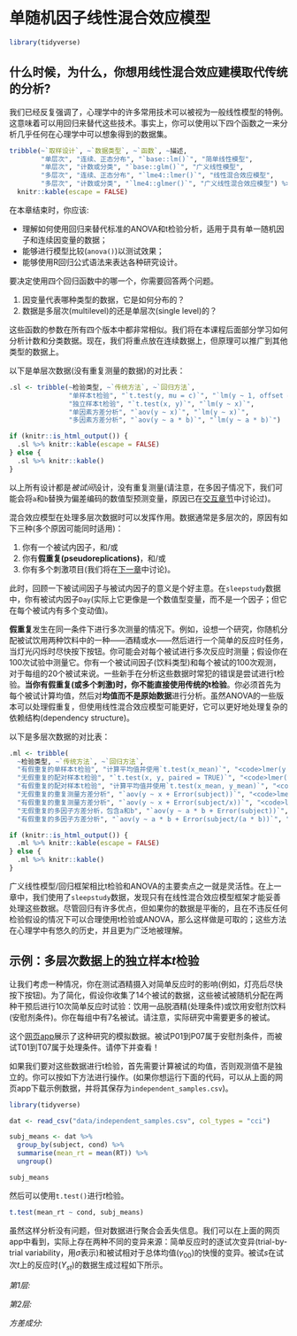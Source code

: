 # 单随机因子线性混合效应模型

```r
library(tidyverse)
```

## 什么时候，为什么，你想用线性混合效应建模取代传统的分析?

我们已经反复强调了，心理学中的许多常用技术可以被视为一般线性模型的特例。这意味着可以用回归来替代这些技术。事实上，你可以使用以下四个函数之一来分析几乎任何在心理学中可以想象得到的数据集。

```r
tribble(~`取样设计`, ~`数据类型`, ~`函数`, ~描述,
        "单层次", "连续、正态分布", "`base::lm()`", "简单线性模型",
        "单层次", "计数或分类", "`base::glm()`", "广义线性模型",
        "多层次", "连续、正态分布", "`lme4::lmer()`", "线性混合效应模型",
        "多层次", "计数或分类", "`lme4::glmer()`", "广义线性混合效应模型") %>%
  knitr::kable(escape = FALSE)
```

在本章结束时，你应该:

* 理解如何使用回归来替代标准的ANOVA和t检验分析，适用于具有单一随机因子和连续因变量的数据；
* 能够进行模型比较(`anova()`)以测试效果；
* 能够使用R回归公式语法来表达各种研究设计。

要决定使用四个回归函数中的哪一个，你需要回答两个问题。

1. 因变量代表哪种类型的数据，它是如何分布的？
2. 数据是多层次(multilevel)的还是单层次(single level)的？


这些函数的参数在所有四个版本中都非常相似。我们将在本课程后面部分学习如何分析计数和分类数据。现在，我们将重点放在连续数据上，但原理可以推广到其他类型的数据上。

以下是单层次数据(没有重复测量的数据)的对比表：

```r
.sl <- tribble(~检验类型, ~`传统方法`, ~`回归方法`,
               "单样本t检验", "`t.test(y, mu = c)`", "`lm(y ~ 1, offset = c)`",
               "独立样本t检验", "`t.test(x, y)`", "`lm(y ~ x)`",
               "单因素方差分析", "`aov(y ~ x)`", "`lm(y ~ x)`",
               "多因素方差分析", "`aov(y ~ a * b)`", "`lm(y ~ a * b)`")

if (knitr::is_html_output()) {
  .sl %>% knitr::kable(escape = FALSE)
} else {
  .sl %>% knitr::kable()
}
```

以上所有设计都是*被试间*设计，没有重复测量(请注意，在多因子情况下，我们可能会将`a`和`b`替换为偏差编码的数值型预测变量，原因已在[交互章节](交互效应.html)中讨论过)。

混合效应模型在处理多层次数据时可以发挥作用。数据通常是多层次的，原因有如下三种(多个原因可能同时适用)：

1. 你有一个被试内因子，和/或
2. 你有**假重复(pseudoreplications)**，和/或
3. 你有多个刺激项目(我们将在[下一章](交叉随机因子线性混合效应模型.html)中讨论)。

此时，回顾一下被试间因子与被试内因子的意义是个好主意。在`sleepstudy`数据中，你有被试内因子`Day`(实际上它更像是一个数值型变量，而不是一个因子；但它在每个被试内有多个变动值)。

**假重复**发生在同一条件下进行多次测量的情况下。例如，设想一个研究，你随机分配被试饮用两种饮料中的一种——酒精或水——然后进行一个简单的反应时任务，当灯光闪烁时尽快按下按钮。你可能会对每个被试进行多次反应时测量；假设你在100次试验中测量它。你有一个被试间因子(饮料类型)和每个被试的100次观测，对于每组的20个被试来说。一些新手在分析这些数据时常犯的错误是尝试进行t检验。**当你有假重复(或多个刺激)时，你不能直接使用传统的t检验**。你必须首先为每个被试计算均值，然后对**均值而不是原始数据**进行分析。虽然ANOVA的一些版本可以处理假重复，但使用线性混合效应模型可能更好，它可以更好地处理复杂的依赖结构(dependency structure)。

以下是多层次数据的对比表：

```r
.ml <- tribble(
  ~检验类型, ~`传统方法`, ~`回归方法`,
  "有假重复的单样本t检验", "计算平均值并使用`t.test(x_mean)`", "<code>lmer(y ~ (1 | subject), offset = c)</code>",
  "无假重复的配对样本t检验", "`t.test(x, y, paired = TRUE)`", "<code>lmer(y ~ x + (1 | subject))</code>",
  "有假重复的配对样本t检验", "计算平均值并使用`t.test(x_mean, y_mean)`", "<code>lmer(y ~ x + (1 + x | subject))</code>",        
  "无假重复的重复测量方差分析", "`aov(y ~ x + Error(subject))`", "<code>lmer(y ~ x + (1 | subject))</code>",
  "有假重复的重复测量方差分析", "`aov(y ~ x + Error(subject/x))`", "<code>lmer(y ~ x + (1 + x | subject))</code>",
  "无假重复的多因子方差分析，包含a和b", "`aov(y ~ a * b + Error(subject))`", "<code>lmer(y ~ a * b + (1 | subject))</code>",
  "有假重复的多因子方差分析", "`aov(y ~ a * b + Error(subject/(a * b))`", "<code>lmer(y ~ a * b + (1 + a * b | subject)</code>")

if (knitr::is_html_output()) {
  .ml %>% knitr::kable(escape = FALSE)
} else {
  .ml %>% knitr::kable()
}
```

广义线性模型/回归框架相比t检验和ANOVA的主要卖点之一就是灵活性。在上一章中，我们使用了`sleepstudy`数据，发现只有在线性混合效应模型框架才能妥善处理这些数据。尽管回归有许多优点，但如果你的数据是平衡的，且在不违反任何检验假设的情况下可以合理使用t检验或ANOVA，那么这样做是可取的；这些方法在心理学中有悠久的历史，并且更为广泛地被理解。

## 示例：多层次数据上的独立样本$t$检验

让我们考虑一种情况，你在测试酒精摄入对简单反应时的影响(例如，灯亮后尽快按下按钮)。为了简化，假设你收集了14个被试的数据，这些被试被随机分配在两种干预后进行10次简单反应时试验：饮用一品脱酒精(处理条件)或饮用安慰剂饮料(安慰剂条件)。你在每组中有7名被试。请注意，实际研究中需要更多的被试。

这个[网页app](https://rstudio-connect.psy.gla.ac.uk/icc){target="_blank"}展示了这种研究的模拟数据。被试P01到P07属于安慰剂条件，而被试T01到T07属于处理条件。请停下并查看！

如果我们要对这些数据进行t检验，首先需要计算被试的均值，否则观测值不是独立的。你可以按如下方法进行操作。(如果你想运行下面的代码，可以从上面的网页app下载示例数据，并将其保存为`independent_samples.csv`)。

```r
library(tidyverse)

dat <- read_csv("data/independent_samples.csv", col_types = "cci")

subj_means <- dat %>%
  group_by(subject, cond) %>%
  summarise(mean_rt = mean(RT)) %>%
  ungroup()

subj_means
```

然后可以使用`t.test()`进行$t$检验。

```r
t.test(mean_rt ~ cond, subj_means)
```

虽然这样分析没有问题，但对数据进行聚合会丢失信息。我们可以在上面的网页app中看到，实际上存在两种不同的变异来源：简单反应时的逐试次变异(trial-by-trial variability，用$\sigma$表示)和被试相对于总体均值($\gamma_{00}$)的快慢的变异。被试$s$在试次$t$上的反应时($Y_{st}$)的数据生成过程如下所示。

*第1层:*

\begin{equation}
Y_{st} = \beta_{0s} + \beta_{1} X_{s} + e_{st}
\end{equation}

*第2层:*

\begin{equation}
\beta_{0s} = \gamma_{00} + S_{0s}
\end{equation}

\begin{equation}
\beta_{1} = \gamma_{10}
\end{equation}

*方差成分:*

\begin{equation}
S_{0s} \sim N\left(0, {\tau_{00}}^2\right) 
\end{equation}

\begin{equation}
e_{st} \sim N\left(0, \sigma^2\right)
\end{equation}





